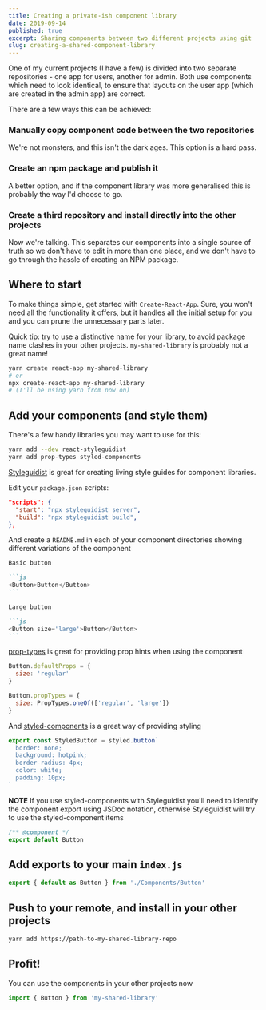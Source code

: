 ```yaml
---
title: Creating a private-ish component library
date: 2019-09-14
published: true
excerpt: Sharing components between two different projects using git
slug: creating-a-shared-component-library
---
```



One of my current projects (<Link to="/current-projects">I have a few</Link>) is
divided into two separate repositories - one app for users, another for admin.
Both use components which need to look identical, to ensure that layouts on the
user app (which are created in the admin app) are correct.

There are a few ways this can be achieved:

### Manually copy component code between the two repositories

We're not monsters, and this isn't the dark ages. This option is a hard pass.

### Create an npm package and publish it

A better option, and if the component library was more generalised this is
probably the way I'd choose to go.

### Create a third repository and install directly into the other projects

Now we're talking. This separates our components into a single source of truth
so we don't have to edit in more than one place, and we don't have to go through
the hassle of creating an NPM package.

## Where to start

To make things simple, get started with `Create-React-App`. Sure, you won't need
all the functionality it offers, but it handles all the initial setup for you
and you can prune the unnecessary parts later.

Quick tip: try to use a distinctive name for your library, to avoid package name
clashes in your other projects. `my-shared-library` is probably not a great
name!

```bash
yarn create react-app my-shared-library
# or
npx create-react-app my-shared-library
# (I'll be using yarn from now on)
```

## Add your components (and style them)

There's a few handy libraries you may want to use for this:

```bash
yarn add --dev react-styleguidist
yarn add prop-types styled-components
```

[Styleguidist](https://react-styleguidist.js.org/) is great for creating living
style guides for component libraries.

Edit your `package.json` scripts:

```json
"scripts": {
  "start": "npx styleguidist server",
  "build": "npx styleguidist build",
},
```

And create a `README.md` in each of your component directories showing different
variations of the component

````markdown
Basic button

```js
<Button>Button</Button>
```

Large button

```js
<Button size='large'>Button</Button>
```
````

[prop-types](https://www.npmjs.com/package/prop-types) is great for providing
prop hints when using the component

```javascript
Button.defaultProps = {
  size: 'regular'
}

Button.propTypes = {
  size: PropTypes.oneOf(['regular', 'large'])
}
```

And [styled-components](https://styled-components.com/) is a great way of
providing styling

```javascript
export const StyledButton = styled.button`
  border: none;
  background: hotpink;
  border-radius: 4px;
  color: white;
  padding: 10px;
`
```

**NOTE** If you use styled-components with Styleguidist you'll need to identify
the component export using JSDoc notation, otherwise Styleguidist will try to
use the styled-component items

```javascript
/** @component */
export default Button
```

## Add exports to your main `index.js`

```javascript
export { default as Button } from './Components/Button'
```

## Push to your remote, and install in your other projects

```bash
yarn add https://path-to-my-shared-library-repo
```

## Profit!

You can use the components in your other projects now

```javascript
import { Button } from 'my-shared-library'
```
